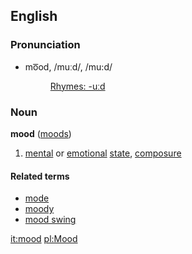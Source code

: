 ==English==
=== Pronunciation ===
*mo͞od, /muːd/, /mu:d/
*:[[Rhymes:English:-uːd|Rhymes: -uːd]]

===Noun===
'''mood''' ([[moods]])

#[[mental]] or [[emotion]]al [[state]], [[composure]]

====Related terms====
*[[mode]]<!-- it is related isn't it? -->
*[[moody]]
*[[mood swing]]

[[it:mood]]
[[pl:Mood]]